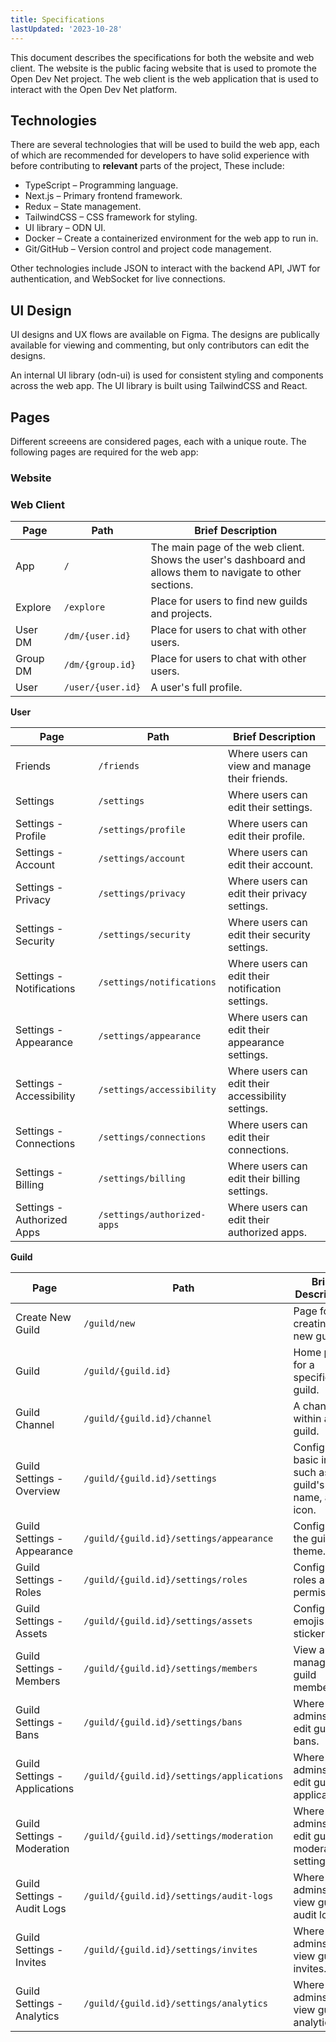 ```yaml
---
title: Specifications
lastUpdated: '2023-10-28'
---
```


<Alert
  type="warning"
  label="In Progress"
  content="This page is a work in progress. It may be incomplete or contain inaccuracies. Check back later for updates."
/>

This document describes the specifications for both the website and web client. The website is the public facing website that is used to promote the Open Dev Net project. The web client is the web application that is used to interact with the Open Dev Net platform.

## Technologies

There are several technologies that will be used to build the web app, each of which are recommended for developers to have solid experience with before contributing to **relevant** parts of the project, These include:

- TypeScript – Programming language.
- Next.js – Primary frontend framework.
- Redux – State management.
- TailwindCSS – CSS framework for styling.
- UI library – ODN UI.
- Docker – Create a containerized environment for the web app to run in.
- Git/GitHub – Version control and project code management.

Other technologies include JSON to interact with the backend API, JWT for authentication, and WebSocket for live connections.

## UI Design

UI designs and UX flows are available on Figma. The designs are publically available for viewing and commenting, but only contributors can edit the designs.

An internal UI library (odn-ui) is used for consistent styling and components across the web app. The UI library is built using TailwindCSS and React.

## Pages

Different screeens are considered pages, each with a unique route. The following pages are required for the web app:

### Website

### Web Client

| Page     | Path              | Brief Description                                                                                          |
| -------- | ----------------- | ---------------------------------------------------------------------------------------------------------- |
| App      | `/`               | The main page of the web client. Shows the user's dashboard and allows them to navigate to other sections. |
| Explore  | `/explore`        | Place for users to find new guilds and projects.                                                           |
| User DM  | `/dm/{user.id}`   | Place for users to chat with other users.                                                                  |
| Group DM | `/dm/{group.id}`  | Place for users to chat with other users.                                                                  |
| User     | `/user/{user.id}` | A user's full profile.                                                                                     |

**User**

| Page                       | Path                        | Brief Description                                  |
| -------------------------- | --------------------------- | -------------------------------------------------- |
| Friends                    | `/friends`                  | Where users can view and manage their friends.     |
| Settings                   | `/settings`                 | Where users can edit their settings.               |
| Settings - Profile         | `/settings/profile`         | Where users can edit their profile.                |
| Settings - Account         | `/settings/account`         | Where users can edit their account.                |
| Settings - Privacy         | `/settings/privacy`         | Where users can edit their privacy settings.       |
| Settings - Security        | `/settings/security`        | Where users can edit their security settings.      |
| Settings - Notifications   | `/settings/notifications`   | Where users can edit their notification settings.  |
| Settings - Appearance      | `/settings/appearance`      | Where users can edit their appearance settings.    |
| Settings - Accessibility   | `/settings/accessibility`   | Where users can edit their accessibility settings. |
| Settings - Connections     | `/settings/connections`     | Where users can edit their connections.            |
| Settings - Billing         | `/settings/billing`         | Where users can edit their billing settings.       |
| Settings - Authorized Apps | `/settings/authorized-apps` | Where users can edit their authorized apps.        |

**Guild**

| Page                          | Path                                      | Brief Description                                               |
| ----------------------------- | ----------------------------------------- | --------------------------------------------------------------- |
| Create New Guild              | `/guild/new`                              | Page for creating a new guild.                                  |
| Guild                         | `/guild/{guild.id}`                       | Home page for a specific guild.                                 |
| Guild Channel                 | `/guild/{guild.id}/channel`               | A channel within a guild.                                       |
| Guild Settings - Overview     | `/guild/{guild.id}/settings`              | Configure basic info, such as the guild's type, name, and icon. |
| Guild Settings - Appearance   | `/guild/{guild.id}/settings/appearance`   | Configure the guild's theme.                                    |
| Guild Settings - Roles        | `/guild/{guild.id}/settings/roles`        | Configure roles and permissions.                                |
| Guild Settings - Assets       | `/guild/{guild.id}/settings/assets`       | Configure emojis and stickers.                                  |
| Guild Settings - Members      | `/guild/{guild.id}/settings/members`      | View and manage guild members.                                  |
| Guild Settings - Bans         | `/guild/{guild.id}/settings/bans`         | Where guild admins can edit guild bans.                         |
| Guild Settings - Applications | `/guild/{guild.id}/settings/applications` | Where guild admins can edit guild applications.                 |
| Guild Settings - Moderation   | `/guild/{guild.id}/settings/moderation`   | Where guild admins can edit guild moderation settings.          |
| Guild Settings - Audit Logs   | `/guild/{guild.id}/settings/audit-logs`   | Where guild admins can view guild audit logs.                   |
| Guild Settings - Invites      | `/guild/{guild.id}/settings/invites`      | Where guild admins can view guild invites.                      |
| Guild Settings - Analytics    | `/guild/{guild.id}/settings/analytics`    | Where guild admins can view guild analytics.                    |
